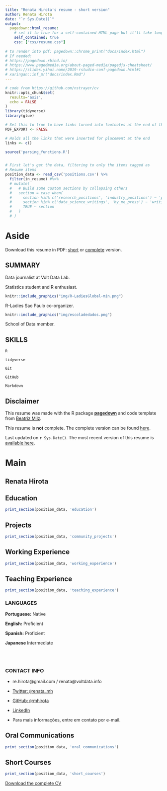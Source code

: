 ```yaml
---
title: "Renata Hirota's resume - short version"
author: Renata Hirota
date: "`r Sys.Date()`"
output:
  pagedown::html_resume:
    # set it to true for a self-contained HTML page but it'll take longer to render
    self_contained: true
    css: ["css/resume.css"]
    
# to render into pdf: pagedown::chrome_print("docs/index.html")
# If needed:
# https://pagedown.rbind.io/
# https://www.pagedmedia.org/about-paged-media/pagedjs-cheatsheet/
# https://slides.yihui.name/2019-rstudio-conf-pagedown.html#1
# xaringan::inf_mr("docs/index.Rmd")
---
```

<!--- start of code for font awesome--->

<link rel="stylesheet" href="https://cdnjs.cloudflare.com/ajax/libs/font-awesome/5.11.2/css/all.css" integrity="sha256-46qynGAkLSFpVbEBog43gvNhfrOj+BmwXdxFgVK/Kvc=" crossorigin="anonymous" />
<!--- end of code for font awesome--->

```r
# code from https://github.com/nstrayer/cv
knitr::opts_chunk$set(
  results='asis', 
  echo = FALSE
)
library(tidyverse)
library(glue)

# Set this to true to have links turned into footnotes at the end of the document
PDF_EXPORT <- FALSE

# Holds all the links that were inserted for placement at the end
links <- c()

source('parsing_functions.R')


# First let's get the data, filtering to only the items tagged as
# Resume items
position_data <- read_csv('positions.csv') %>% 
  filter(in_resume) #%>% 
  # mutate(
  #   # Build some custom sections by collapsing others
  #   section = case_when(
  #     section %in% c('research_positions', 'industry_positions') ~ 'positions', 
  #     section %in% c('data_science_writings', 'by_me_press') ~ 'writings',
  #     TRUE ~ section
  #   )
  # ) 

```


Aside
================================================================================
<i class="fas fa-download"></i> Download this resume in PDF: [short](https://rmhirota.github.io/resume/resume.pdf) or
[complete](https://rmhirota.github.io/resume/index.pdf) version.

## SUMMARY

<i class="fas fa-newspaper"></i> Data journalist at Volt Data Lab.

<i class="fab fa-r-project"></i> Statistics student and R enthusiast. 

```r
knitr::include_graphics("img/R-LadiesGlobal-min.png")
```
R-Ladies Sao Paulo co-organizer. 

```r
knitr::include_graphics("img/escoladedados.png")
```
School of Data member.

## SKILLS

<i class="fab fa-r-project"></i> `R`

<i class="far fa-chart-bar"></i> `tidyverse`

<i class="fas fa-code-branch"></i> `Git`

<i class="fab fa-github"></i> `GitHub`

<i class="fab fa-markdown"></i> `Markdown`



Disclaimer {#disclaimer}
--------------------------------------------------------------------------------

This resume was made with the R package [**pagedown**](https://github.com/rstudio/pagedown) and code template from [Beatriz Milz](https://github.com/beatrizmilz/resume).

This resume is **not** complete. The complete version can be found [here](https://rmhirota.github.io/resume/index.pdf).

Last updated on `r Sys.Date()`. The most recent version of this resume is [available here](https://rmhirota.github.io/resume/index.pdf). 



Main
================================================================================

Renata Hirota {#title}
--------------------------------------------------------------------------------

Education {data-icon=graduation-cap data-concise=true}
--------------------------------------------------------------------------------

```r
print_section(position_data, 'education')
```


Projects {data-icon=share-alt}
--------------------------------------------------------------------------------
```r
print_section(position_data, 'community_projects')
```



Working Experience {data-icon=briefcase}
--------------------------------------------------------------------------------
```r
print_section(position_data, 'working_experience')
```


Teaching Experience {data-icon=chalkboard-teacher}
--------------------------------------------------------------------------------
```r
print_section(position_data, 'teaching_experience')
```

::: aside


### LANGUAGES

**Portuguese:** Native

**English:** Proficient

**Spanish:** Proficient

**Japanese** Intermediate


<br><br>


### CONTACT INFO

- <i class="fa fa-envelope"></i> re.hirota@gmail.com / renata@voltdata.info

- <i class="fa fa-twitter"></i> [Twitter: `@`renata_mh](https://twitter.com/renata_mh)

- <i class="fa fa-github"></i> [GitHub: `@`rmhirota](https://github.com/rmhirota)

- <i class="fa fa-linkedin"></i> [LinkedIn](https://br.linkedin.com/in/renatahirota) 


- Para mais informações, entre em contato por e-mail.


:::

Oral Communications {data-icon=chalkboard-teacher}
--------------------------------------------------------------------------------
```r
print_section(position_data, 'oral_communications')
```


Short Courses {data-icon=book} 
--------------------------------------------------------------------------------

```r
print_section(position_data, 'short_courses')
```

::: aside
<i class="fas fa-download"></i> [Download the complete CV](https://rmhirota.github.io/resume/index.pdf)
:::